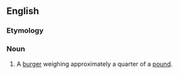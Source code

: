 ==English==

===Etymology===
{{prefix|quarter|pounder|lang=en}}

===Noun===
{{en-noun|head=[[quarter]]-[[pounder]]}}

# A [[burger]] weighing approximately a quarter of a [[pound]].